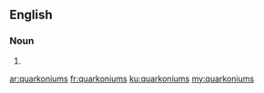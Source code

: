 ==English==

===Noun===
{{head|en|plural}}

# {{plural of|quarkonium|lang=en|nocat=1}}

[[ar:quarkoniums]]
[[fr:quarkoniums]]
[[ku:quarkoniums]]
[[my:quarkoniums]]